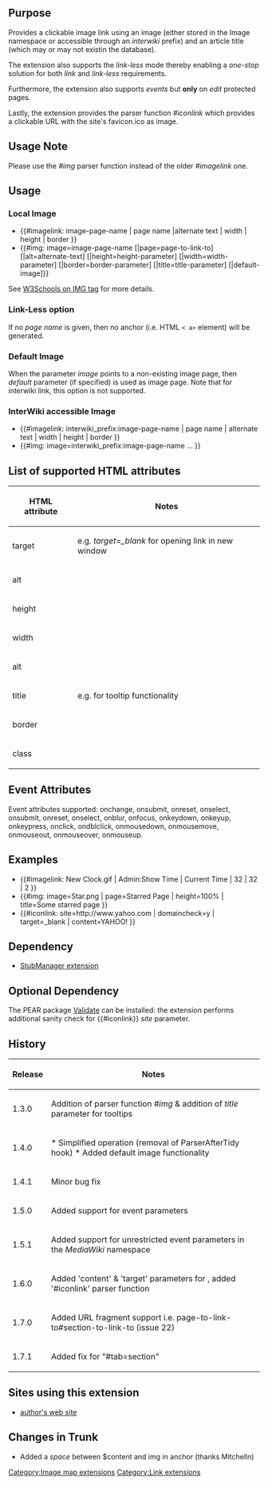 {{Extension
|name        = ImageLink
|status      = stable
|type        = parser function
|author      = [[user:jldupont|Jean-Lou Dupont]]
|image       =
|version     = 1.7.1
|update      =
|mediawiki   = 1.8.2, 1.9.3, 1.10, 1.11, 1.12
|download    = [http://mediawiki.googlecode.com/svn/tags/ImageLink/ SVN]
|readme      =
|changelog   = See SVN ($Id: ImageLink.doc.wikitext 1198 2008-07-14 10:34:54Z jeanlou.dupont $)
|description = Provides a clickable image link using an image stored in the Image namespace and an article title (which may or may not existin the database).
|parameters  =
|rights      =
|example     =
}}
== Purpose==
Provides a clickable image link using an image (either stored in the Image namespace or accessible through an ''interwiki'' prefix) and an article title (which may or may not existin the database).

The extension also supports the ''link-less'' mode thereby enabling a ''one-stop'' solution for both ''link'' and ''link-less'' requirements.

Furthermore, the extension also supports ''events'' but '''only''' on ''edit'' protected pages.

Lastly, the extension provides the parser function ''#iconlink'' which provides a clickable URL with the site's favicon.ico as image.

== Usage Note ==
Please use the ''#img'' parser function instead of the older ''#imagelink'' one.

== Usage ==
=== Local Image ===
* <nowiki>{{#imagelink: image-page-name | page name |alternate text | width | height | border }}</nowiki>
* <nowiki>{{#img: image=image-page-name [|page=page-to-link-to] [|alt=alternate-text] [|height=height-parameter] [|width=width-parameter] [|border=border-parameter] [|title=title-parameter] [|default-image]}}</nowiki>

See [http://www.w3schools.com/tags/tag_img.asp W3Schools on IMG tag] for more details.

=== Link-Less option ===
If no ''page name'' is given, then no anchor (i.e. HTML <code>< a></code> element) will be generated.

=== Default Image ===
When the parameter ''image'' points to a non-existing image page, then ''default'' parameter (if specified) is used as image page. Note that for interwiki link, this option is not supported.

=== InterWiki accessible Image ===
* <nowiki>{{#imagelink: interwiki_prefix:image-page-name | page name | alternate text | width | height | border }}</nowiki>
* <nowiki>{{#img: image=interwiki_prefix:image-page-name ... }}</nowiki>

== List of supported HTML attributes ==
{|class=datatable
! HTML attribute !! Notes
|-
| target || e.g. ''target=_blank'' for opening link in new window
|-
| alt
|-
| height
|-
| width
|-
| alt
|-
| title || e.g. for tooltip functionality
|-
| border
|-
| class
|}

== Event Attributes ==
Event attributes supported: onchange, onsubmit, onreset, onselect, onsubmit, onreset, onselect, onblur, onfocus, onkeydown, onkeyup, onkeypress, onclick, ondblclick, onmousedown, onmousemove, onmouseout, onmouseover, onmouseup.

== Examples ==
* <nowiki>{{#imagelink: New Clock.gif | Admin:Show Time | Current Time | 32 | 32 | 2 }}</nowiki>
* <nowiki>{{#img: image=Star.png | page=Starred Page | height=100% | title=Some starred page }}</nowiki>
* <nowiki>{{#iconlink: site=http://www.yahoo.com | domaincheck=y | target=_blank | content=YAHOO! }} </nowiki>

== Dependency ==
* [[Extension:StubManager|StubManager extension]]

{{Pear|ImageLink}}

== Optional Dependency ==
The PEAR package [http://pear.php.net/package/Validate Validate] can be installed: the extension performs additional sanity check for {{#iconlink}} ''site'' parameter.

<!--requires [[Extension:VersaComment]] -->
<!--{{
[[{{FULLPAGENAMEE}}/Tests]]
}}-->

== History ==
{|class=datatable
! Release !! Notes
|-
| 1.3.0 || Addition of parser function ''#img'' & addition of ''title'' parameter for tooltips
|-
| 1.4.0 || * Simplified operation (removal of ParserAfterTidy hook) * Added default image functionality
|-
| 1.4.1 || Minor bug fix
|-
| 1.5.0 || Added support for event parameters
|-
| 1.5.1 || Added support for unrestricted event parameters in the ''MediaWiki'' namespace
|-
| 1.6.0 || Added 'content' & 'target' parameters for <a>, added '#iconlink' parser function
|-
| 1.7.0 || Added URL fragment support i.e. page-to-link-to#section-to-link-to (issue 22)
|-
| 1.7.1 || Added fix for "#tab=section"
|}

== Sites using this extension ==
* [http://jldupont.com author's web site]

== Changes in Trunk ==
* Added a ''space'' between $content and img in anchor (thanks Mitchelln)

[[Category:Image map extensions]]
[[Category:Link extensions]]
